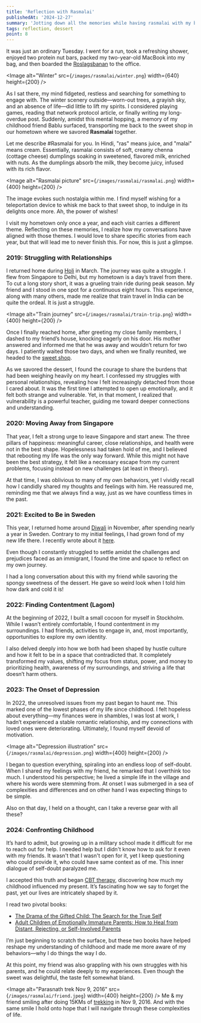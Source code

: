 ```yaml
---
title: 'Reflection with Rasmalai'
publishedAt: '2024-12-27'
summary: 'Jotting down all the memories while having rasmalai with my best friend'
tags: reflection, dessert
point: 8
---
```


It was just an ordinary Tuesday. I went for a run, took a refreshing shower, enjoyed two protein nut bars, packed my two-year-old MacBook into my bag, and then boarded the [Roslagsbanan](https://sl.se/reseplanering/var-trafik/roslagsbanan) to the office.

<Image
  alt="Winter"
  src={`/images/rasmalai/winter.png`}
  width={640}
  height={200}
/>

As I sat there, my mind fidgeted, restless and searching for something to engage with. The winter scenery outside—worn-out trees, a grayish sky, and an absence of life—did little to lift my spirits. I considered playing games, reading that network protocol article, or finally writing my long-overdue post. Suddenly, amidst this mental hopping, a memory of my childhood friend Bablu surfaced, transporting me back to the sweet shop in our hometown where we savored **Rasmalai** together.

Let me describe #Rasmalai for you. In Hindi, "ras" means juice, and "malai" means cream. Essentially, rasmalai consists of soft, creamy chenna (cottage cheese) dumplings soaking in sweetened, flavored milk, enriched with nuts. As the dumplings absorb the milk, they become juicy, infused with its rich flavor.

<Image
  alt="Rasmalai picture"
  src={`/images/rasmalai/rasmalai.png`}
  width={400}
  height={200}
/>

The image evokes such nostalgia within me. I find myself wishing for a teleportation device to whisk me back to that sweet shop, to indulge in its delights once more. Ah, the power of wishes!

I visit my hometown only once a year, and each visit carries a different theme. Reflecting on these memories, I realize how my conversations have aligned with those themes. I would love to share specific stories from each year, but that will lead me to never finish this. For now, this is just a glimpse.

### 2019: Struggling with Relationships
I returned home during [Holi](https://en.wikipedia.org/wiki/Holi) in March. The journey was quite a struggle. I flew from Singapore to Delhi, but my hometown is a day’s travel from there. To cut a long story short, it was a grueling train ride during peak season. My friend and I stood in one spot for a continuous eight hours. This experience, along with many others, made me realize that train travel in India can be quite the ordeal. It is just a struggle.

<Image
  alt="Train journey"
  src={`/images/rasmalai/train-trip.png`}
  width={400}
  height={200}
/>

Once I finally reached home, after greeting my close family members, I dashed to my friend’s house, knocking eagerly on his door. His mother answered and informed me that he was away and wouldn’t return for two days. I patiently waited those two days, and when we finally reunited, we headed to the [sweet shop](https://maps.app.goo.gl/pzN1F1tLYFZC7EJv9).

As we savored the dessert, I found the courage to share the burdens that had been weighing heavily on my heart. I confessed my struggles with personal relationships, revealing how I felt increasingly detached from those I cared about. It was the first time I attempted to open up emotionally, and it felt both strange and vulnerable. Yet, in that moment, I realized that vulnerability is a powerful teacher, guiding me toward deeper connections and understanding.

### 2020: Moving Away from Singapore
That year, I felt a strong urge to leave Singapore and start anew. The three pillars of happiness: meaningful career, close relationships, and health were not in the best shape. Hopelessness had taken hold of me, and I believed that rebooting my life was the only way forward. While this might not have been the best strategy, it felt like a necessary escape from my current problems, focusing instead on new challenges (at least in theory).

At that time, I was oblivious to many of my own behaviors, yet I vividly recall how I candidly shared my thoughts and feelings with him. He reassured me, reminding me that we always find a way, just as we have countless times in the past.

### 2021: Excited to Be in Sweden
This year, I returned home around [Diwali](https://en.wikipedia.org/wiki/Diwali) in November, after spending nearly a year in Sweden. Contrary to my initial feelings, I had grown fond of my new life there. I recently wrote about it [here](https://www.rahul.bio/blog/why-stockholm).

Even though I constantly struggled to settle amidst the challenges and prejudices faced as an immigrant, I found the time and space to reflect on my own journey.

I had a long conversation about this with my friend while savoring the spongy sweetness of the dessert. He gave so weird look when I told him how dark and cold it is!

### 2022: Finding Contentment (Lagom)
At the beginning of 2022, I built a small cocoon for myself in Stockholm. While I wasn’t entirely comfortable, I found contentment in my surroundings. I had friends, activities to engage in, and, most importantly, opportunities to explore my own identity.

I also delved deeply into how we both had been shaped by hustle culture and how it felt to be in a space that contradicted that. It completely transformed my values, shifting my focus from status, power, and money to prioritizing health, awareness of my surroundings, and striving a life that doesn’t harm others.

### 2023: The Onset of Depression
In 2022, the unresolved issues from my past began to haunt me. This marked one of the lowest phases of my life since childhood. I felt hopeless about everything—my finances were in shambles, I was lost at work, I hadn’t experienced a stable romantic relationship, and my connections with loved ones were deteriorating. Ultimately, I found myself devoid of motivation.

<Image
  alt="Depression illustration"
  src={`/images/rasmalai/depression.png`}
  width={400}
  height={200}
/>

I began to question everything, spiraling into an endless loop of self-doubt. When I shared my feelings with my friend, he remarked that I overthink too much. I understood his perspective; he lived a simple life in the village and where his words were stemming from. At onset I was submerged in a sea of complexities and differences and on other hand I was expecting things to be simple.

<Callout emoji="😔">

Also on that day, I held on a thought, can I take a reverse gear with all these?

</Callout>

### 2024: Confronting Childhood
It’s hard to admit, but growing up in a military school made it difficult for me to reach out for help. I needed help but I didn't know how to ask for it even with my friends. It wasn't that I wasn't open for it, yet I keep questioning who could provide it, who could have same context as of me. This inner dialogue of self-doubt paralyzed me.

I accepted this truth and began [CBT therapy](https://www.nhs.uk/mental-health/talking-therapies-medicine-treatments/talking-therapies-and-counselling/cognitive-behavioural-therapy-cbt/overview/), discovering how much my childhood influenced my present. It’s fascinating how we say to forget the past, yet our lives are intricately shaped by it.

I read two pivotal books:

* [The Drama of the Gifted Child: The Search for the True Self](https://www.goodreads.com/book/show/4887.The_Drama_of_the_Gifted_Child)
* [Adult Children of Emotionally Immature Parents: How to Heal from Distant, Rejecting, or Self-Involved Parents](https://www.goodreads.com/book/show/23129659-adult-children-of-emotionally-immature-parents)

I’m just beginning to scratch the surface, but these two books have helped reshape my understanding of childhood and made me more aware of my behaviors—why I do things the way I do.

At this point, my friend was also grappling with his own struggles with his parents, and he could relate deeply to my experiences. Even though the sweet was delightful, the taste felt somewhat bland.

<Image
  alt="Parasnath trek Nov 9, 2016"
  src={`/images/rasmalai/friend.jpeg`}
  width={400}
  height={200}
/>
Me & my friend smiling after doing 15KMs of [trekking](https://maps.app.goo.gl/2mhQcpBAHeUsiRh5A) in Nov 9, 2016. And with the same smile I hold onto hope that I will navigate through these complexities of life. 
